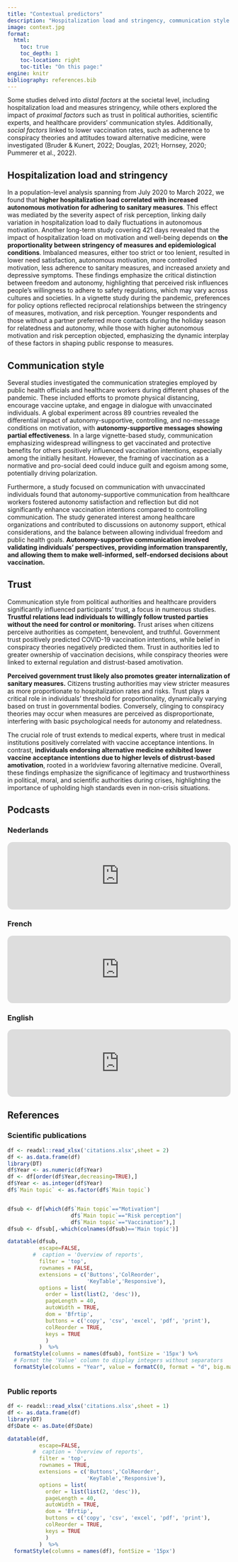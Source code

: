 ```yaml
---
title: "Contextual predictors"
description: "Hospitalization load and stringency, communication style and trust"
image: context.jpg
format: 
  html:
    toc: true
    toc_depth: 1
    toc-location: right
    toc-title: "On this page:"
engine: knitr
bibliography: references.bib
---
```


Some studies delved into *distal factors* at the societal level, including hospitalization load and measures stringency, while others explored the impact of *proximal factors* such as trust in political authorities, scientific experts, and healthcare providers' communication styles. Additionally, *social factors* linked to lower vaccination rates, such as adherence to conspiracy theories and attitudes toward alternative medicine, were investigated (Bruder & Kunert, 2022; Douglas, 2021; Hornsey, 2020; Pummerer et al., 2022).

## Hospitalization load and stringency

In a population-level analysis spanning from July 2020 to March 2022, we found that **higher hospitalization load correlated with increased autonomous motivation for adhering to sanitary measures**. This effect was mediated by the severity aspect of risk perception, linking daily variation in hospitalization load to daily fluctuations in autonomous motivation. Another long-term study covering 421 days revealed that the impact of hospitalization load on motivation and well-being depends on **the proportionality between stringency of measures and epidemiological conditions**. Imbalanced measures, either too strict or too lenient, resulted in lower need satisfaction, autonomous motivation, more controlled motivation, less adherence to sanitary measures, and increased anxiety and depressive symptoms. These findings emphasize the critical distinction between freedom and autonomy, highlighting that perceived risk influences people's willingness to adhere to safety regulations, which may vary across cultures and societies. In a vignette study during the pandemic, preferences for policy options reflected reciprocal relationships between the stringency of measures, motivation, and risk perception. Younger respondents and those without a partner preferred more contacts during the holiday season for relatedness and autonomy, while those with higher autonomous motivation and risk perception objected, emphasizing the dynamic interplay of these factors in shaping public response to measures.

## Communication style

Several studies investigated the communication strategies employed by public health officials and healthcare workers during different phases of the pandemic. These included efforts to promote physical distancing, encourage vaccine uptake, and engage in dialogue with unvaccinated individuals. A global experiment across 89 countries revealed the differential impact of autonomy-supportive, controlling, and no-message conditions on motivation, with **autonomy-supportive messages showing partial effectiveness**. In a large vignette-based study, communication emphasizing widespread willingness to get vaccinated and protective benefits for others positively influenced vaccination intentions, especially among the initially hesitant. However, the framing of vaccination as a normative and pro-social deed could induce guilt and egoism among some, potentially driving polarization.

Furthermore, a study focused on communication with unvaccinated individuals found that autonomy-supportive communication from healthcare workers fostered autonomy satisfaction and reflection but did not significantly enhance vaccination intentions compared to controlling communication. The study generated interest among healthcare organizations and contributed to discussions on autonomy support, ethical considerations, and the balance between allowing individual freedom and public health goals. **Autonomy-supportive communication involved validating individuals' perspectives, providing information transparently, and allowing them to make well-informed, self-endorsed decisions about vaccination.**

## Trust

Communication style from political authorities and healthcare providers significantly influenced participants' trust, a focus in numerous studies. **Trustful relations lead individuals to willingly follow trusted parties without the need for control or monitoring.** Trust arises when citizens perceive authorities as competent, benevolent, and truthful. Government trust positively predicted COVID-19 vaccination intentions, while belief in conspiracy theories negatively predicted them. Trust in authorities led to greater ownership of vaccination decisions, while conspiracy theories were linked to external regulation and distrust-based amotivation.

**Perceived government trust likely also promotes greater internalization of sanitary measures.** Citizens trusting authorities may view stricter measures as more proportionate to hospitalization rates and risks. Trust plays a critical role in individuals' threshold for proportionality, dynamically varying based on trust in governmental bodies. Conversely, clinging to conspiracy theories may occur when measures are perceived as disproportionate, interfering with basic psychological needs for autonomy and relatedness.

The crucial role of trust extends to medical experts, where trust in medical institutions positively correlated with vaccine acceptance intentions. In contrast, **individuals endorsing alternative medicine exhibited lower vaccine acceptance intentions due to higher levels of distrust-based amotivation**, rooted in a worldview favoring alternative medicine. Overall, these findings emphasize the significance of legitimacy and trustworthiness in political, moral, and scientific authorities during crises, highlighting the importance of upholding high standards even in non-crisis situations.

## Podcasts

::: panel-tabset
### Nederlands

<iframe style="border-radius:12px" src="https://open.spotify.com/embed/episode/516avkIoEKryWSxOewBXxE?utm_source=generator&amp;t=0" width="100%" height="152" frameBorder="0" allowfullscreen allow="autoplay; clipboard-write; encrypted-media; fullscreen; picture-in-picture" loading="lazy">

</iframe>

### French

<iframe style="border-radius:12px" src="https://open.spotify.com/embed/episode/54VIDx7x1BtcgIzcqXWbo4?utm_source=generator&amp;t=0" width="100%" height="152" frameBorder="0" allowfullscreen allow="autoplay; clipboard-write; encrypted-media; fullscreen; picture-in-picture" loading="lazy">

</iframe>

### English

<iframe style="border-radius:12px" src="https://open.spotify.com/embed/episode/4xHBlYdeF88aLErR9SnJVm?utm_source=generator&amp;t=0" width="100%" height="152" frameBorder="0" allowfullscreen allow="autoplay; clipboard-write; encrypted-media; fullscreen; picture-in-picture" loading="lazy">

</iframe>
:::

## References

::: panel-tabset
### Scientific publications

```r

df <- readxl::read_xlsx('citations.xlsx',sheet = 2)
df <- as.data.frame(df)
library(DT)
df$Year <- as.numeric(df$Year)
df <- df[order(df$Year,decreasing=TRUE),]
df$Year <- as.integer(df$Year)
df$`Main topic` <- as.factor(df$`Main topic`)


dfsub <- df[which(df$`Main topic`=="Motivation"|
                    df$`Main topic`=="Risk perception"|
                    df$`Main topic`=="Vaccination"),]
dfsub <- dfsub[,-which(colnames(dfsub)=='Main topic')]

datatable(dfsub,
          escape=FALSE,
        #  caption = 'Overview of reports',
          filter = 'top',
          rownames = FALSE,
          extensions = c('Buttons','ColReorder',
                         'KeyTable','Responsive'),
          options = list(
            order = list(list(2, 'desc')),
            pageLength = 40,
            autoWidth = TRUE,
            dom = 'Bfrtip',
            buttons = c('copy', 'csv', 'excel', 'pdf', 'print'),
            colReorder = TRUE,
            keys = TRUE
            )
          )  %>%
  formatStyle(columns = names(dfsub), fontSize = '15px') %>%
  # Format the 'Value' column to display integers without separators
  formatStyle(columns = "Year", value = formatC(0, format = "d", big.mark = "", decimal.mark = "."))



```

### Public reports

```r
df <- readxl::read_xlsx('citations.xlsx',sheet = 1)
df <- as.data.frame(df)
library(DT)
df$Date <- as.Date(df$Date)

datatable(df,
          escape=FALSE,
        #  caption = 'Overview of reports',
          filter = 'top',
          rownames = TRUE,
          extensions = c('Buttons','ColReorder',
                         'KeyTable','Responsive'),
          options = list(
            order = list(list(2, 'desc')),
            pageLength = 40,
            autoWidth = TRUE,
            dom = 'Bfrtip',
            buttons = c('copy', 'csv', 'excel', 'pdf', 'print'),
            colReorder = TRUE,
            keys = TRUE
            )
          )  %>%
  formatStyle(columns = names(df), fontSize = '15px')


```
:::
